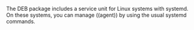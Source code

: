 

The DEB package includes a service unit for Linux systems with systemd. On these
systems, you can manage ((agent)) by using the usual systemd commands.

<StartCommand />
